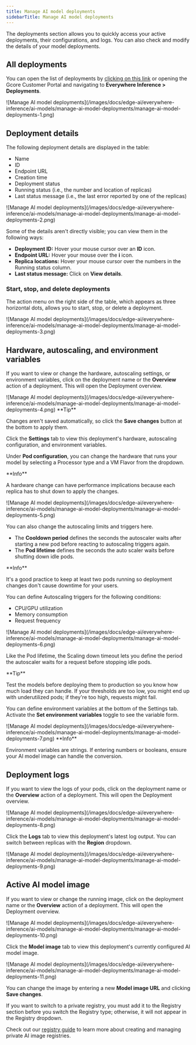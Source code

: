 ---
title: Manage AI model deployments
sidebarTitle: Manage AI model deployments
---

The deployments section allows you to quickly access your active deployments, their configurations, and logs. You can also check and modify the details of your model deployments.

## All deployments

You can open the list of deployments by [clicking on this link](https://portal.gcore.com/inference-at-the-edge/deployments) or opening the Gcore Customer Portal and navigating to **Everywhere Inference > Deployments**.


<Frame>![Manage AI model deployments](/images/docs/edge-ai/everywhere-inference/ai-models/manage-ai-model-deployments/manage-ai-model-deployments-1.png)</Frame>



## Deployment details

The following deployment details are displayed in the table:

  * Name
  * ID
  * Endpoint URL
  * Creation time
  * Deployment status
  * Running status (i.e., the number and location of replicas)
  * Last status message (i.e., the last error reported by one of the replicas)


<Frame>![Manage AI model deployments](/images/docs/edge-ai/everywhere-inference/ai-models/manage-ai-model-deployments/manage-ai-model-deployments-2.png)</Frame>



Some of the details aren't directly visible; you can view them in the following ways:

  * **Deployment ID:** Hover your mouse cursor over an **ID** icon.
  * **Endpoint URL:** Hover your mouse over the **i** icon.
  * **Replica locations:** Hover your mouse cursor over the numbers in the Running status column.
  * **Last status message:** Click on **View details**.



### Start, stop, and delete deployments

The action menu on the right side of the table, which appears as three horizontal dots, allows you to start, stop, or delete a deployment.


<Frame>![Manage AI model deployments](/images/docs/edge-ai/everywhere-inference/ai-models/manage-ai-model-deployments/manage-ai-model-deployments-3.png)</Frame>



## Hardware, autoscaling, and environment variables

If you want to view or change the hardware, autoscaling settings, or environment variables, click on the deployment name or the **Overview** action of a deployment. This will open the Deployment overview.


<Frame>![Manage AI model deployments](/images/docs/edge-ai/everywhere-inference/ai-models/manage-ai-model-deployments/manage-ai-model-deployments-4.png)</Frame>

 <Tip>
**Tip**

Changes aren't saved automatically, so click the **Save changes** button at the bottom to apply them.
</Tip>

Click the **Settings** tab to view this deployment's hardware, autoscaling configuration, and environment variables.

Under **Pod configuration**, you can change the hardware that runs your model by selecting a Processor type and a VM Flavor from the dropdown.

<Info>
**Info**

A hardware change can have performance implications because each replica has to shut down to apply the changes.
</Info> 
<Frame>![Manage AI model deployments](/images/docs/edge-ai/everywhere-inference/ai-models/manage-ai-model-deployments/manage-ai-model-deployments-5.png)</Frame>



You can also change the autoscaling limits and triggers here.

  * The **Cooldown period** defines the seconds the autoscaler waits after starting a new pod before reacting to autoscaling triggers again.
  * The **Pod lifetime** defines the seconds the auto scaler waits before shutting down idle pods.

<Info>
**Info**

It's a good practice to keep at least two pods running so deployment changes don't cause downtime for your users.
</Info>

You can define Autoscaling triggers for the following conditions:

  * CPU/GPU utilization
  * Memory consumption
  * Request frequency


<Frame>![Manage AI model deployments](/images/docs/edge-ai/everywhere-inference/ai-models/manage-ai-model-deployments/manage-ai-model-deployments-6.png)</Frame>



Like the Pod lifetime, the Scaling down timeout lets you define the period the autoscaler waits for a request before stopping idle pods.

<Tip>
**Tip**

Test the models before deploying them to production so you know how much load they can handle. If your thresholds are too low, you might end up with underutilized pods; if they're too high, requests might fail.
</Tip>

You can define environment variables at the bottom of the Settings tab. Activate the **Set environment variables** toggle to see the variable form.


<Frame>![Manage AI model deployments](/images/docs/edge-ai/everywhere-inference/ai-models/manage-ai-model-deployments/manage-ai-model-deployments-7.png)</Frame>

 <Info>
**Info**

Environment variables are strings. If entering numbers or booleans, ensure your AI model image can handle the conversion.
</Info>

## Deployment logs

If you want to view the logs of your pods, click on the deployment name or the **Overview** action of a deployment. This will open the Deployment overview.


<Frame>![Manage AI model deployments](/images/docs/edge-ai/everywhere-inference/ai-models/manage-ai-model-deployments/manage-ai-model-deployments-8.png)</Frame>



Click the **Logs** tab to view this deployment's latest log output. You can switch between replicas with the **Region** dropdown.


<Frame>![Manage AI model deployments](/images/docs/edge-ai/everywhere-inference/ai-models/manage-ai-model-deployments/manage-ai-model-deployments-9.png)</Frame>



## Active AI model image

If you want to view or change the running image, click on the deployment name or the **Overview** action of a deployment. This will open the Deployment overview.


<Frame>![Manage AI model deployments](/images/docs/edge-ai/everywhere-inference/ai-models/manage-ai-model-deployments/manage-ai-model-deployments-10.png)</Frame>



Click the **Model image** tab to view this deployment's currently configured AI model image.


<Frame>![Manage AI model deployments](/images/docs/edge-ai/everywhere-inference/ai-models/manage-ai-model-deployments/manage-ai-model-deployments-11.png)</Frame>



You can change the image by entering a new **Model image URL** and clicking **Save changes**.

If you want to switch to a private registry, you must add it to the Registry section before you switch the Registry type; otherwise, it will not appear in the Registry dropdown.

Check out our [registry guide](/edge-ai/everywhere-inference/container-image-registries/manage-registries) to learn more about creating and managing private AI image registries.